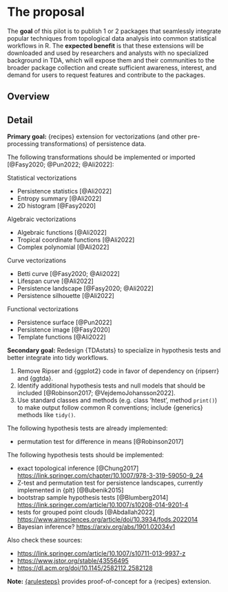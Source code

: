 # The proposal
<!--
This is where the proposal should be outlined. 
-->

The **goal** of this pilot is to publish 1 or 2 packages that seamlessly integrate popular techniques from topological data analysis into common statistical workflows in R.
The **expected benefit** is that these extensions will be downloaded and used by researchers and analysts with no specialized background in TDA, which will expose them and their communities to the broader package collection and create sufficient awareness, interest, and demand for users to request features and contribute to the packages.

## Overview
<!--
At a high-level address what your proposal is and how it will address the problem identified. Highlight any benefits to the R Community that follow from solving the problem. This should be your most compelling section.
-->



## Detail
<!--
Go into more detail about the specifics of the project and it delivers against the problem.

Depending on project type the detail section should include:

 - [ ] Minimum Viable Product
 - [ ] Architecture
 - [ ] Assumptions
-->

**Primary goal:** {recipes} extension for vectorizations (and other pre-processing transformations) of persistence data.

The following transformations should be implemented or imported [@Fasy2020; @Pun2022; @Ali2022]:

Statistical vectorizations

* Persistence statistics [@Ali2022]
* Entropy summary [@Ali2022]
* 2D histogram [@Fasy2020]

Algebraic vectorizations

* Algebraic functions [@Ali2022]
* Tropical coordinate functions [@Ali2022]
* Complex polynomial [@Ali2022]

Curve vectorizations

* Betti curve [@Fasy2020; @Ali2022]
* Lifespan curve [@Ali2022]
* Persistence landscape [@Fasy2020; @Ali2022]
* Persistence silhouette [@Ali2022]

Functional vectorizations

* Persistence surface [@Pun2022]
* Persistence image [@Fasy2020]
* Template functions [@Ali2022]

**Secondary goal:** Redesign {TDAstats} to specialize in hypothesis tests and better integrate into tidy workflows.

1. Remove Ripser and {ggplot2} code in favor of dependency on {ripserr} and {ggtda}.
2. Identify additional hypothesis tests and null models that should be included [@Robinson2017; @VejdemoJohansson2022].
3. Use standard classes and methods (e.g. class 'htest', method `print()`) to make output follow common R conventions; include {generics} methods like `tidy()`.

The following hypothesis tests are already implemented:

* permutation test for difference in means [@Robinson2017]

The following hypothesis tests should be implemented:

* exact topological inference [@Chung2017] <https://link.springer.com/chapter/10.1007/978-3-319-59050-9_24>
* Z-test and permutation test for persistence landscapes, currently implemented in {plt} [@Bubenik2015]
* bootstrap sample hypothesis tests [@Blumberg2014] <https://link.springer.com/article/10.1007/s10208-014-9201-4>
* tests for grouped point clouds [@Abdallah2022] <https://www.aimsciences.org/article/doi/10.3934/fods.2022014>
* Bayesian inference? <https://arxiv.org/abs/1901.02034v1>

Also check these sources:

* <https://link.springer.com/article/10.1007/s10711-013-9937-z>
* <https://www.jstor.org/stable/43556495>
* <https://dl.acm.org/doi/10.1145/2582112.2582128>

**Note:**
[{arulesteps}](https://github.com/corybrunson/arulesteps) provides proof-of-concept for a {recipes} extension.
